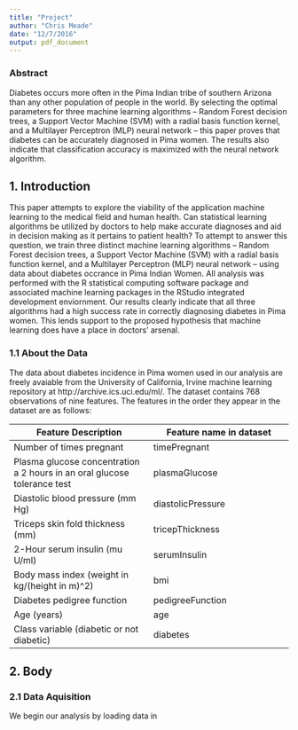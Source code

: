 ```yaml
---
title: "Project"
author: "Chris Meade"
date: "12/7/2016"
output: pdf_document
---
```


### Abstract

Diabetes occurs more often in the Pima Indian tribe of southern Arizona than any other population of people in the world. By selecting the optimal parameters for three machine learning algorithms -- Random Forest decision trees, a Support Vector Machine (SVM) with a radial basis function kernel, and a Multilayer Perceptron (MLP) neural network -- this paper proves that diabetes can be accurately diagnosed in Pima women. The results also indicate that  classification accuracy is maximized with the neural network algorithm.

## 1. Introduction

This paper attempts to explore the viability of the application machine learning to the medical field and human health. Can statistical learning algorithms be utilized by doctors to help make accurate diagnoses and aid in decision making as it pertains to patient health? To attempt to answer this question, we train three distinct machine learning algorithms -- Random Forest decision trees, a Support Vector Machine (SVM) with a radial basis function kernel, and a Multilayer Perceptron (MLP) neural network -- using data about diabetes occrance in Pima Indian Women. All analysis was performed with the R statistical computing software package and associated machine learning packages in the RStudio integrated development enviornment. Our results clearly indicate that all three algorithms had a high success rate in correctly diagnosing diabetes in Pima women. This lends support to the proposed hypothesis that machine learning does have a place in doctors' arsenal.


### 1.1 About the Data

The data about diabetes incidence in Pima women used in our analysis are freely avaiable from the University of California, Irvine machine learning repository at http://archive.ics.uci.edu/ml/. The dataset contains 768 observations of nine features. The features in the order they appear in the dataset are as follows:

Feature Description  | Feature name in dataset
------------- | -------------
Number of times pregnant | timePregnant
Plasma glucose concentration a 2 hours in an oral glucose tolerance test | plasmaGlucose
Diastolic blood pressure (mm Hg) | diastolicPressure
Triceps skin fold thickness (mm) | tricepThickness
2-Hour serum insulin (mu U/ml) | serumInsulin
Body mass index (weight in kg/(height in m)^2) | bmi
Diabetes pedigree function | pedigreeFunction
Age (years) | age
Class variable (diabetic or not diabetic) | diabetes

## 2. Body

###  2.1 Data Aquisition



We begin our analysis by loading data in 

